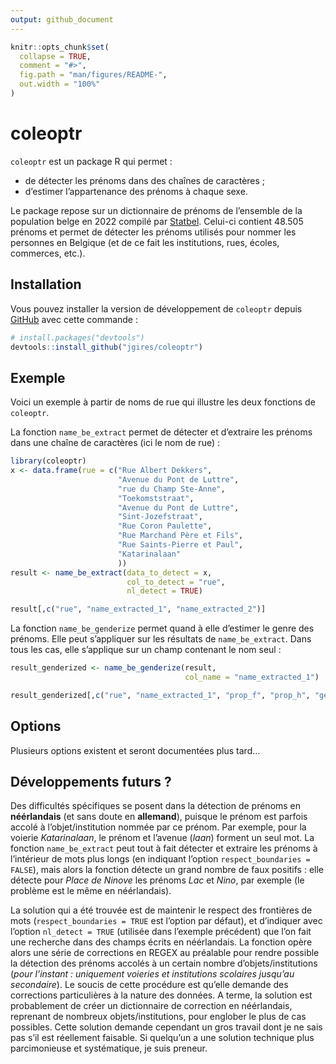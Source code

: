 ```yaml
---
output: github_document
---
```


<!-- README.md is generated from README.Rmd. Please edit that file -->

```r
knitr::opts_chunk$set(
  collapse = TRUE,
  comment = "#>",
  fig.path = "man/figures/README-",
  out.width = "100%"
)
```

# coleoptr

<!-- badges: start -->
<!-- badges: end -->

`coleoptr` est un package R qui permet :

* de détecter les prénoms dans des chaînes de caractères ;
* d'estimer l'appartenance des prénoms à chaque sexe.

Le package repose sur un dictionnaire de prénoms de l'ensemble de la population belge en 2022 compilé par [Statbel](https://statbel.fgov.be/fr/themes/population/noms-et-prenoms/prenoms-femmes-et-hommes#figures). Celui-ci contient 48.505 prénoms et permet de détecter les prénoms utilisés pour nommer les personnes en Belgique (et de ce fait les institutions, rues, écoles, commerces, etc.).

## Installation

Vous pouvez installer la version de développement de `coleoptr` depuis [GitHub](https://github.com/) avec cette commande :

``` r
# install.packages("devtools")
devtools::install_github("jgires/coleoptr")
```

## Exemple

Voici un exemple à partir de noms de rue qui illustre les deux fonctions de `coleoptr`.

La fonction `name_be_extract` permet de détecter et d'extraire les prénoms dans une chaîne de caractères (ici le nom de rue) :

```r
library(coleoptr)
x <- data.frame(rue = c("Rue Albert Dekkers",
                        "Avenue du Pont de Luttre",
                        "rue du Champ Ste-Anne",
                        "Toekomststraat",
                        "Avenue du Pont de Luttre",
                        "Sint-Jozefstraat",
                        "Rue Coron Paulette",
                        "Rue Marchand Père et Fils",
                        "Rue Saints-Pierre et Paul",
                        "Katarinalaan"
                        ))
result <- name_be_extract(data_to_detect = x,
                          col_to_detect = "rue",
                          nl_detect = TRUE)
```

```r
result[,c("rue", "name_extracted_1", "name_extracted_2")]
```

La fonction `name_be_genderize` permet quand à elle d'estimer le genre des prénoms. Elle peut s'appliquer sur les résultats de `name_be_extract`. Dans tous les cas, elle s'applique sur un champ contenant le nom seul :

```r
result_genderized <- name_be_genderize(result,
                                       col_name = "name_extracted_1")
```

```r
result_genderized[,c("rue", "name_extracted_1", "prop_f", "prop_h", "genre_detected")]
```

## Options

Plusieurs options existent et seront documentées plus tard...

## Développements futurs ?

Des difficultés spécifiques se posent dans la détection de prénoms en **néérlandais** (et sans doute en **allemand**), puisque le prénom est parfois accolé à l'objet/institution nommée par ce prénom. Par exemple, pour la voierie *Katarinalaan*, le prénom et l'avenue (*laan*) forment un seul mot. La fonction `name_be_extract` peut tout à fait détecter et extraire les prénoms à l'intérieur de mots plus longs (en indiquant l'option `respect_boundaries = FALSE`), mais alors la fonction détecte un grand nombre de faux positifs : elle détecte pour *Place de Ninove* les prénoms *Lac* et *Nino*, par exemple (le problème est le même en néérlandais).

La solution qui a été trouvée est de maintenir le respect des frontières de mots (`respect_boundaries = TRUE` est l'option par défaut), et d'indiquer avec l'option `nl_detect = TRUE` (utilisée dans l'exemple précédent) que l'on fait une recherche dans des champs écrits en néérlandais. La fonction opère alors une série de corrections en REGEX au préalable pour rendre possible la détection des prénoms accolés à un certain nombre d'objets/institutions (*pour l'instant : uniquement voieries et institutions scolaires jusqu'au secondaire*). Le soucis de cette procédure est qu'elle demande des corrections particulières à la nature des données. A terme, la solution est probablement de créer un dictionnaire de correction en néérlandais, reprenant de nombreux objets/institutions, pour englober le plus de cas possibles. Cette solution demande cependant un gros travail dont je ne sais pas s'il est réellement faisable. Si quelqu'un a une solution technique plus parcimonieuse et systématique, je suis preneur.
